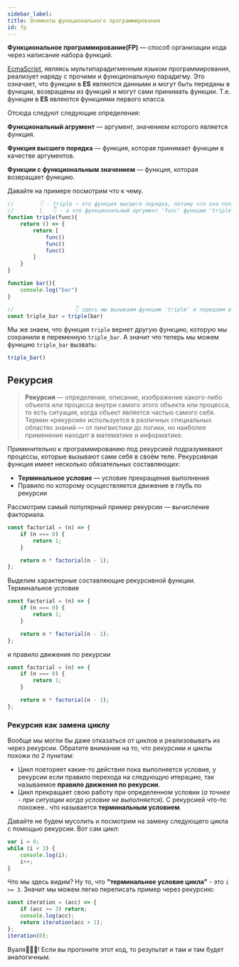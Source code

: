 ```yaml
---
sidebar_label:
title: Элементы функционального программирования
id: fp
---
```


**Функциональное программирование(FP)** — способ организации кода через написание набора функций.

[EcmaScript](https://tc39.es/ecma262/), являясь мультипарадигменным языком программирования, реализует наряду с прочими и функциональную парадигму. Это означает, что функции в **ES** являются данными и могут быть переданы в функции, возвращены из функций и могут сами принимать функции. Т.е. функции в **ES** являются функциями первого класса.

Отсюда следуют следующие определения:

**Функциональный агрумент** — аргумент, значением которого является функция.

**Функция высшего порядка** — функция, которая принимает функции в качестве аргументов.

**Функции с функциональным значением** — функция, которая возвращает функцию.

Давайте на примере посмотрим что к чему.

```js
//        👇 - triple – это функция высшего порядка, потому что она получает другую функцию как аргумент или возвращает функцию как результат
//        |   👇 - а это функциональный аргумент 'func' функции 'triple'
function triple(func){
    return () => {
        return [
            func()
            func()
            func()
        ]
    } 
}

function bar(){
    console.log("bar")
}

//                   👇 здесь мы вызываем функцию 'triple' и передаем в нее функцию 'bar' как аргумент
const triple_bar = triple(bar)
```

Мы же знаем, что функция `triple` вернет другую функцию, которую мы сохранили в переменную `triple_bar`. А значит что теперь мы можем функцию `triple_bar` вызвать:
```js
triple_bar()
```

## Рекурсия

> **Рекурсия** — определение, описание, изображение какого-либо объекта или процесса внутри самого этого объекта или процесса, то есть ситуация, когда объект является частью самого себя. Термин «рекурсия» используется в различных специальных областях знаний — от лингвистики до логики, но наиболее применение находит в математике и информатике.

Применительно к программированию под рекурсией подразумевают процессы, которые вызывают сами себя в своём теле. Рекурсивная функция имеет несколько обязательных составляющих:

-   **Терминальное условие** — условие прекращения выполнения
-   Правило по которому осуществляется движение в глубь по рекурсии

Рассмотрим самый популярный пример рекурсии — вычисление факториала.

```js title="./recursion.js"
const factorial = (n) => {
    if (n === 0) {
        return 1;
    }

    return n * factorial(n - 1);
};
```

Выделим характерные составляющие рекурсивной функции. Терминальное условие

```js {2-4}
const factorial = (n) => {
    if (n === 0) {
        return 1;
    }

    return n * factorial(n - 1);
};
```

и правило движения по рекурсии

```js {6}
const factorial = (n) => {
    if (n === 0) {
        return 1;
    }

    return n * factorial(n - 1);
};
```

### Рекурсия как замена циклу

Вообще мы могли бы даже отказаться от циклов и реализовывать их через рекурсии. Обратите внимание на то, что рекурсиии и циклы похожи по 2 пунктам:

-   Цикл повторяет какие-то действия пока выполняется условие, у рекурсии если правило перехода на следующую итерацию, так называемое **правило движения по рекурсии**.
-   Цикл прекращает свою работу при определенном условии (_а точнее - при ситуации когда условие не выполняется_). С рекурсией что-то похожее.. что называется **терминальным условием**.

Давайте не будем мусолить и посмотрим на замену следующего цикла c помощью рекурсии. Вот сам цикл:

```js
var i = 0;
while (i < 3) {
    console.log(i);
    i++;
}
```

Что мы здесь видим? Ну то, что **"терминальное условие цикла"** - это `i >= 3`. Значит мы можем легко переписать пример через рекурсию:

```js
const iteration = (acc) => {
    if (acc >= 3) return;
    console.log(acc);
    return iteration(acc + 1);
};
iteration(0);
```

Вуаля👏👏👏! Если вы прогоните этот код, то результат и там и там будет аналогичным.
